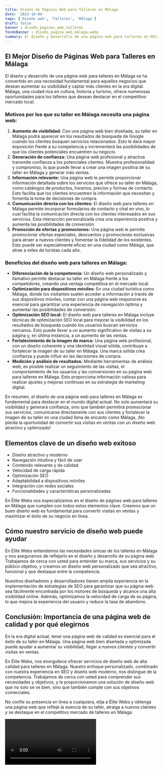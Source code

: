 ```yaml
---
title: Diseño de Páginas Web para Talleres en Málaga
date: '2023-10-04'
tags: ['Diseño web', 'Talleres', 'Málaga']
draft: false
banner : diseño_paginas_web_talleres
fondoBanner : diseño_pagina_web_málaga.webp
summary: El diseño y desarrollo de una página web para talleres en Málaga se ha convertido en una necesidad fundamental para aquellos negocios que desean aumentar su visibilidad y captar más clientes en la era digital. Málaga, una ciudad rica en cultura, historia y turismo, ofrece numerosas oportunidades para los talleres que desean destacar en el competitivo mercado local.
---
```


## **El Mejor Diseño de Páginas Web para Talleres en Málaga**

El diseño y desarrollo de una página web para talleres en Málaga se ha convertido en una necesidad fundamental para aquellos negocios que desean aumentar su visibilidad y captar más clientes en la era digital. Málaga, una ciudad rica en cultura, historia y turismo, ofrece numerosas oportunidades para los talleres que desean destacar en el competitivo mercado local.

### **Motivos por los que su taller en Málaga necesita una página web:**

1. **Aumento de visibilidad:** Con una página web bien diseñada, su taller en Málaga podrá aparecer en los resultados de búsqueda de Google cuando los clientes busquen servicios relacionados. Esto le dará mayor exposición frente a su competencia y incrementará las posibilidades de que los clientes potenciales encuentren su negocio.
2. **Generación de confianza:** Una página web profesional y atractiva transmite confianza a los potenciales clientes. Muestra profesionalidad y compromiso, lo que puede llevar a crear una imagen positiva de su taller en Málaga y generar más ventas.
3. **Información relevante:** Una página web le permite proporcionar información detallada sobre los servicios que ofrece su taller en Málaga, como catálogos de productos, horarios, precios y formas de contacto. Esto facilita que los clientes encuentren la información que necesitan y fomenta la toma de decisiones de compra.
4. **Comunicación directa con los clientes:** El diseño web para talleres en Málaga permite incorporar formularios de contacto y chat en vivo, lo cual facilita la comunicación directa con los clientes interesados en sus servicios. Esta interacción personalizada crea una experiencia positiva y aumenta las posibilidades de conversión.
5. **Promoción de ofertas y promociones:** Una página web le permite promocionar ofertas especiales, descuentos y promociones exclusivas para atraer a nuevos clientes y fomentar la fidelidad de los existentes. Esto puede ser especialmente eficaz en una ciudad como Málaga, que atrae a miles de turistas cada año.

### **Beneficios del diseño web para talleres en Málaga:**

- **Diferenciación de la competencia:** Un diseño web personalizado y llamativo permite destacar su taller en Málaga frente a los competidores, creando una ventaja competitiva en el mercado local.
- **Optimización para dispositivos móviles:** En una ciudad turística como Málaga, donde los visitantes suelen acceder a información a través de sus dispositivos móviles, contar con una página web responsive es esencial para garantizar una experiencia de navegación óptima y aumentar las posibilidades de conversión.
- **Optimización SEO local:** El diseño web para talleres en Málaga incluye técnicas de optimización SEO local para mejorar la visibilidad en los resultados de búsqueda cuando los usuarios buscan servicios cercanos. Esto puede llevar a un aumento significativo de visitas a su página y, en última instancia, a un aumento de las ventas.
- **Fortalecimiento de la imagen de marca:** Una página web profesional, con un diseño coherente y una identidad visual sólida, contribuye a fortalecer la imagen de su taller en Málaga. Una marca sólida crea confianza y puede influir en las decisiones de compra.
- **Medición y análisis de resultados:** Mediante herramientas de análisis web, es posible realizar un seguimiento de las visitas, el comportamiento de los usuarios y las conversiones en su página web para talleres en Málaga. Esto proporciona información valiosa para realizar ajustes y mejoras continuas en su estrategia de marketing digital.

En resumen, el diseño de una página web para talleres en Málaga es fundamental para destacar en el mundo digital actual. No solo aumentará su visibilidad y generará confianza, sino que también permitirá promocionar sus servicios, comunicarse directamente con sus clientes y fortalecer la imagen de su taller en una ciudad llena de encanto como Málaga. ¡No pierda la oportunidad de convertir sus visitas en ventas con un diseño web atractivo y optimizado!

<GifSeo />

<Cta />

## Elementos clave de un diseño web exitoso

- Diseño atractivo y moderno
- Navegación intuitiva y fácil de usar
- Contenido relevante y de calidad
- Velocidad de carga rápida
- Optimización SEO
- Adaptabilidad a dispositivos móviles
- Integración con redes sociales
- Funcionalidades y características personalizadas

En Élite Webs nos especializamos en el diseño de páginas web para talleres en Málaga que cumplen con todos estos elementos clave. Creemos que un buen diseño web es fundamental para convertir visitas en ventas y maximizar el éxito de su negocio en línea.

## Cómo nuestro servicio de diseño web puede ayudar

En Élite Webs entendemos las necesidades únicas de los talleres en Málaga y nos aseguramos de reflejarlo en el diseño y desarrollo de su página web. Trabajamos de cerca con usted para entender su marca, sus servicios y su público objetivo, y creamos un diseño web personalizado que sea atractivo, funcional y que destaque entre la competencia. 

Nuestros diseñadores y desarrolladores tienen amplia experiencia en la implementación de estrategias de SEO para garantizar que su página web sea fácilmente encontrada por los motores de búsqueda y alcance una alta visibilidad online. Además, optimizamos la velocidad de carga de su página, lo que mejora la experiencia del usuario y reduce la tasa de abandono.

## Conclusión: Importancia de una página web de calidad y por qué elegirnos

En la era digital actual, tener una página web de calidad es esencial para el éxito de su taller en Málaga. Una página web bien diseñada y optimizada puede ayudar a aumentar su visibilidad, llegar a nuevos clientes y convertir visitas en ventas.

En Élite Webs, nos enorgullece ofrecer servicios de diseño web de alta calidad para talleres en Málaga. Nuestro enfoque personalizado, combinado con nuestra experiencia en SEO y diseño web moderno, nos distingue de la competencia. Trabajamos de cerca con usted para comprender sus necesidades y objetivos, y le proporcionamos una solución de diseño web que no solo se ve bien, sino que también cumple con sus objetivos comerciales.

No confíe su presencia en línea a cualquiera, elija a Élite Webs y obtenga una página web que refleje la esencia de su taller, atraiga a nuevos clientes y se destaque en el competitivo mercado de talleres en Málaga.

<Video />

<CtaBot job='Talleres' city='Málaga'/>

<Gmaps query='Málaga+españa+maps' />